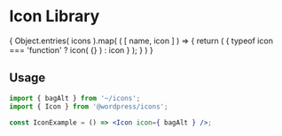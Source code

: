 
<Meta title="Icons/Icon Library" />

# Icon Library

<IconGallery>
	{ Object.entries( icons ).map( ( [ name, icon ] ) => {
		return (
			<IconItem key={ name } name={ name }>
				{ typeof icon === 'function' ? icon( {} ) : icon }
			</IconItem>
		);
	} ) }
</IconGallery>

## Usage

```jsx
import { bagAlt } from '~/icons';
import { Icon } from '@wordpress/icons';

const IconExample = () => <Icon icon={ bagAlt } />;
```
